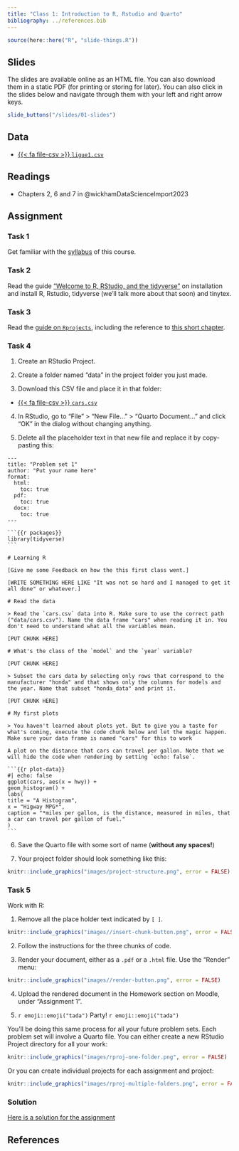 ```yaml
---
title: "Class 1: Introduction to R, Rstudio and Quarto"
bibliography: ../references.bib
---
```


```r
source(here::here("R", "slide-things.R"))
```

## Slides

The slides are available online as an HTML file. You can also download them in a static PDF (for printing or storing for later). You can also click in the slides below and navigate through them with your left and right arrow keys.

```r
slide_buttons("/slides/01-slides")
```

## Data

-   [{{< fa file-csv >}} `ligue1.csv`](../data/ligue1.csv)

## Readings

-   Chapters 2, 6 and 7 in @wickhamDataScienceImport2023

## Assignment

### Task 1

Get familiar with the [syllabus](index.qmd) of this course.

### Task 2

Read the guide ["Welcome to R, RStudio, and the tidyverse"](../guides/install.qmd) on installation and install R, Rstudio, tidyverse (we'll talk more about that soon) and tinytex.

### Task 3

Read the [guide on `Rprojects`](../guides/r_projects.qmd), including the reference to [this short chapter](https://r4ds.hadley.nz/workflow-scripts#projects).

### Task 4

1.  Create an RStudio Project.

2.  Create a folder named "data" in the project folder you just made.

3.  Download this CSV file and place it in that folder:

-   [{{< fa file-csv >}} `cars.csv`](../data/cars.csv)

4.  In RStudio, go to "File" \> "New File…" \> "Quarto Document…" and click "OK" in the dialog without changing anything.

5.  Delete all the placeholder text in that new file and replace it by copy-pasting this:

````         
---
title: "Problem set 1"
author: "Put your name here"
format: 
  html:
    toc: true
  pdf:
    toc: true
  docx:
    toc: true
---

```{{r packages}}
library(tidyverse)
```

# Learning R

[Give me some Feedback on how the this first class went.]

[WRITE SOMETHING HERE LIKE "It was not so hard and I managed to get it all done" or whatever.]

# Read the data

> Read the `cars.csv` data into R. Make sure to use the correct path ("data/cars.csv"). Name the data frame "cars" when reading it in. You don't need to understand what all the variables mean. 

[PUT CHUNK HERE]

# What's the class of the `model` and the `year` variable?

[PUT CHUNK HERE]

> Subset the cars data by selecting only rows that correspond to the manufacturer "honda" and that shows only the columns for models and the year. Name that subset "honda_data" and print it. 

[PUT CHUNK HERE] 

# My first plots

> You haven't learned about plots yet. But to give you a taste for what's coming, execute the code chunk below and let the magic happen. Make sure your data frame is named "cars" for this to work

A plot on the distance that cars can travel per gallon. Note that we will hide the code when rendering by setting `echo: false`.

```{{r plot-data}}
#| echo: false
ggplot(cars, aes(x = hwy)) +
geom_histogram() +
labs(
title = "A Histogram",
x = "Higway MPG*", 
caption = "*miles per gallon, is the distance, measured in miles, that a car can travel per gallon of fuel."
)
```
````

6.  Save the Quarto file with some sort of name (**without any spaces!**)

7.  Your project folder should look something like this:

```r
knitr::include_graphics("images/project-structure.png", error = FALSE)
```

### Task 5

Work with R:

1.  Remove all the place holder text indicated by `[ ]`.

```r
knitr::include_graphics("images//insert-chunk-button.png", error = FALSE)
```

2.  Follow the instructions for the three chunks of code.

3.  Render your document, either as a `.pdf` or a `.html` file. Use the "Render" menu:

```r
knitr::include_graphics("images//render-button.png", error = FALSE)
```

4.  Upload the rendered document in the Homework section on Moodle, under "Assignment 1".

5.  `r emoji::emoji("tada")` Party! `r emoji::emoji("tada")`

::: callout-tip
You'll be doing this same process for all your future problem sets. Each problem set will involve a Quarto file. You can either create a new RStudio Project directory for all your work:

```r
knitr::include_graphics("images/rproj-one-folder.png", error = FALSE)
```

Or you can create individual projects for each assignment and project:

```r
knitr::include_graphics("images/rproj-multiple-folders.png", error = FALSE)
```
:::

### Solution

::: {.callout-tip}
[Here is a solution for the assignment](../problem_sets/01-solution.qmd){target=_blank}
:::

## References
